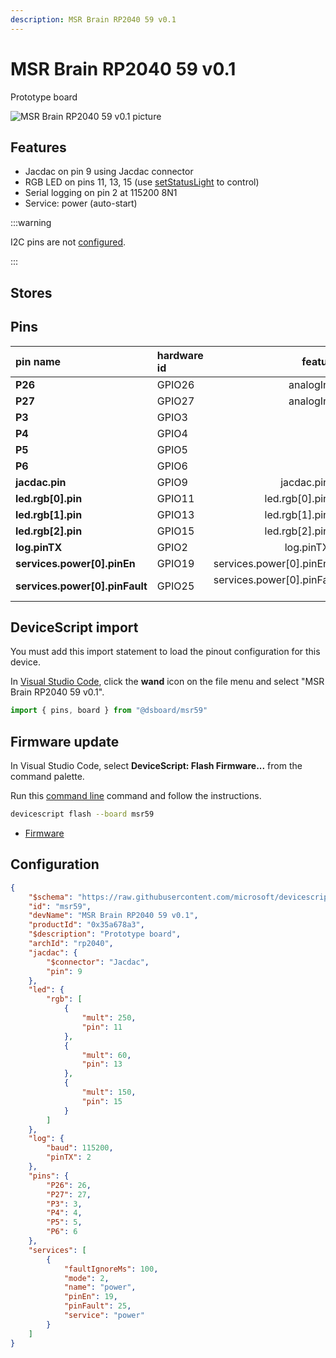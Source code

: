 ```yaml
---
description: MSR Brain RP2040 59 v0.1
---
```

# MSR Brain RP2040 59 v0.1


Prototype board


![MSR Brain RP2040 59 v0.1 picture](https://microsoft.github.io/jacdac-docs/images/devices/microsoft-research/rp2040devicescript59v01.catalog.jpg)

## Features

-  Jacdac on pin 9 using Jacdac connector
-  RGB LED on pins 11, 13, 15  (use [setStatusLight](/developer/status-light) to control)
-  Serial logging on pin 2 at 115200 8N1
-  Service: power (auto-start)

:::warning

I2C pins are not [configured](/developer/board-configuration).

:::


## Stores


## Pins

| pin name | hardware id | features |
|:---------|:------------|---------:|
| **P26** |  GPIO26 |  analogIn,  io |
| **P27** |  GPIO27 |  analogIn,  io |
| **P3** |  GPIO3 |  io |
| **P4** |  GPIO4 |  io |
| **P5** |  GPIO5 |  io |
| **P6** |  GPIO6 |  io |
| **jacdac.pin** |  GPIO9 |  jacdac.pin,  io |
| **led.rgb[0].pin** |  GPIO11 |  led.rgb[0].pin,  io |
| **led.rgb[1].pin** |  GPIO13 |  led.rgb[1].pin,  io |
| **led.rgb[2].pin** |  GPIO15 |  led.rgb[2].pin,  io |
| **log.pinTX** |  GPIO2 |  log.pinTX,  io |
| **services.power[0].pinEn** |  GPIO19 |  services.power[0].pinEn,  io |
| **services.power[0].pinFault** |  GPIO25 |  services.power[0].pinFault,  io |



## DeviceScript import


You must add this import statement to load 
the pinout configuration for this device.

In [Visual Studio Code](/getting-started/vscode),
click the **wand** icon on the file menu and 
select "MSR Brain RP2040 59 v0.1".

```ts
import { pins, board } from "@dsboard/msr59"
```

## Firmware update

In Visual Studio Code,
select **DeviceScript: Flash Firmware...** from the command palette.
        
Run this [command line](/api/cli) command and follow the instructions.

```bash
devicescript flash --board msr59
```


- [Firmware](https://github.com/microsoft/devicescript-pico/releases/latest/download/devicescript-rp2040-msr59.uf2)

## Configuration

```json title="msr59.json"
{
    "$schema": "https://raw.githubusercontent.com/microsoft/devicescript-pico/main/boards/rp2040deviceconfig.schema.json",
    "id": "msr59",
    "devName": "MSR Brain RP2040 59 v0.1",
    "productId": "0x35a678a3",
    "$description": "Prototype board",
    "archId": "rp2040",
    "jacdac": {
        "$connector": "Jacdac",
        "pin": 9
    },
    "led": {
        "rgb": [
            {
                "mult": 250,
                "pin": 11
            },
            {
                "mult": 60,
                "pin": 13
            },
            {
                "mult": 150,
                "pin": 15
            }
        ]
    },
    "log": {
        "baud": 115200,
        "pinTX": 2
    },
    "pins": {
        "P26": 26,
        "P27": 27,
        "P3": 3,
        "P4": 4,
        "P5": 5,
        "P6": 6
    },
    "services": [
        {
            "faultIgnoreMs": 100,
            "mode": 2,
            "name": "power",
            "pinEn": 19,
            "pinFault": 25,
            "service": "power"
        }
    ]
}
```
